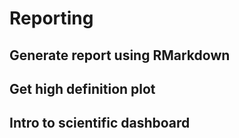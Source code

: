 # Reporting
## Generate report using RMarkdown
## Get high definition plot
## Intro to scientific dashboard